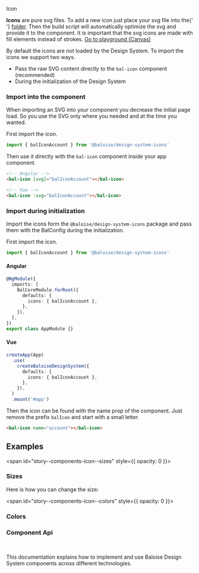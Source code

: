 
<bal-doc-banner id="story--components-icon--basic" >Icon</bal-doc-banner>

<bal-doc-lead>
  <b>Icons</b> are pure svg files. To add a new icon just place your svg file into the{' '}
  <a href="https://github.com/baloise/design-system/tree/master/packages/icons/svg">folder</a>. Then the build script
  will automatically optimize the svg and provide it to the component. It is important that the svg icons are made with
  fill elements instead of strokes.
</bal-doc-lead>

<Canvas withSource="open">
  <Story id="components-icon--basic" />
</Canvas>

<bal-doc-app>
  <bal-button-group class="mb-large" position="center">
    <a class="button is-primary" href="?path=/story/components-icon--basic">
      Go to playground (Canvas)
    </a>
    <bal-doc-stackblitz template={Basic.parameters.docs.source.code} modules="icon"></bal-doc-stackblitz>
  </bal-button-group>
</bal-doc-app>

By default the icons are not loaded by the Design System. To import the icons we support two ways.

- Pass the raw SVG content directly to the `bal-icon` component (recommended)
- During the initialization of the Design System

### Import into the component

When importing an SVG into your component you decrease the initial page load. So you use the SVG only where
you needed and at the time you wanted.

First import the icon.

```typescript
import { balIconAccount } from '@baloise/design-system-icons'
```

Then use it directly with the `bal-icon` component inside your app component.

```html
<!-- Angular -->
<bal-icon [svg]="balIconAccount"></bal-icon>

<!-- Vue -->
<bal-icon :svg="balIconAccount"></bal-icon>
```

### Import during initialization

Import the icons form the `@baloise/design-system-icons` package and pass them with
the BalConfig during the initialization.

First import the icon.

```typescript
import { balIconAccount } from '@baloise/design-system-icons'
```

#### Angular

```typescript
@NgModule({
  imports: [
    BalCoreModule.forRoot({
      defaults: {
        icons: { balIconAccount },
      },
    }),
  ],
})
export class AppModule {}
```

#### Vue

```typescript
createApp(App)
  .use(
    createBaloiseDesignSystem({
      defaults: {
        icons: { balIconAccount },
      },
    }),
  )
  .mount('#app')
```

Then the icon can be found with the name prop of the component. Just remove the prefix `balIcon` and start with a small letter.

```html
<bal-icon name="account"></bal-icon>
```

## Examples

<span id="story--components-icon--sizes" style={{ opacity: 0 }}></span>

### Sizes

Here is how you can change the size:

<Canvas withSource="open">
  <Story id="components-icon--sizes" />
</Canvas>

<span id="story--components-icon--colors" style={{ opacity: 0 }}></span>

### Colors

<Canvas withSource="open">
  <Story id="components-icon--colors" />
</Canvas>

### Component Api

<Description markdown={readme} />

<br />

This documentation explains how to implement and use Baloise Design System components across different technologies.

<bal-doc-link-list>
  <a href="?path=/docs/development-getting-started-html5-overview--page">
    <bal-doc-link-list-item template="html5"></bal-doc-link-list-item>
  </a>
  <a href="?path=/docs/development-getting-started-vue-overview--page">
    <bal-doc-link-list-item template="vue"></bal-doc-link-list-item>
  </a>
  <a href="?path=/docs/development-getting-started-angular-overview--page">
    <bal-doc-link-list-item template="angular"></bal-doc-link-list-item>
  </a>
  <a href="?path=/docs/development-getting-started-react-overview--page">
    <bal-doc-link-list-item template="react"></bal-doc-link-list-item>
  </a>
</bal-doc-link-list>


<Description markdown={testing} />

<bal-doc-github link="/components/bal-icon/stories/bal-icon.docs.mdx"></bal-doc-github>
